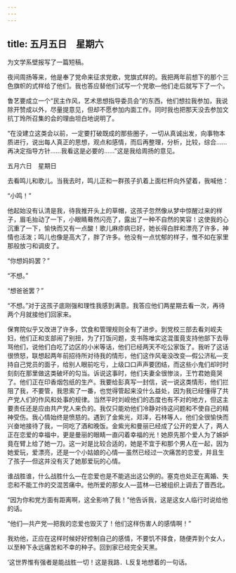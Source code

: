 ```yaml
---
---
---
```

title: 五月五日　星期六
---




为文学系壁报写了一篇短稿。

夜间周扬等来，他是奉了党命来征求党歌，党旗式样的。我把两年前想下的那个三色旗帜的式样给了他们。我也答应替他们试写一个党歌―他们走后就写下了一个。

鲁艺要成立一个“民主作风，艺术思想指导委员会”的东西，他们想拉我参加，我说除开赞成以外，尽量提意见，但却不愿参加内面工作。同时我也把那天没去参加文抗丁玲所召集的会的理由坦白地说明了。

“在没建立这类会以前，一定要打破既成的那些圈子，一切从真诚出发，向事物本质进行，说出每人真正的思想，观点和感情，而后再整理，分析，比较，综合……再决定指导方针……我看这是必要的……”这是我给周扬的意见。





五月六日　星期日


去看鸣儿和歌儿。当我去时，鸣儿正和一群孩子扒着上面栏杆向外望着，我喊他：

“小鸣！”

他起始没有认清是我，待我推开头上的草帽，这孩子忽然像从梦中惊醒过来的样子，眉毛抬动了一下，小眼睛蓦然闪亮了，露出了一种不自然的笑容！这使我的心沉重了一下，愉快而又有一点酸！歌儿麻疹病已好，她长得白胖和漂亮了许多，神情也活泼；鸣儿也像是高大了，胖了许多。他没有一点忧郁的样子，惟不如在家里那般放刁和调皮了。

“你想妈妈罢？”

“不想。”

“想爸爸罢？”

“不想。”对于这孩子底刚强和理性我感到满意。我答应他们两星期去看一次，再待两个月就接他们回家来。

保育院似乎又改进了许多，饮食和管理规则全有了进步。到党校三部去看刘岘夫妇，他们正和支部闹了别扭，为了打饭问题，支书陈唯实这混蛋竟支持他部下去辱骂他们，说他们白吃了边区的小米等话，他们已经两天不吃公家饭了。我听了这话很愤怒，联想起两年前招待所对待我的情形，他们这作风毫没改变―假公济私―支持自己党员的面子，给别人眼前吃亏，上级口口声声要团结，而这些小鬼们却时时刻刻在那里做这类破坏的勾当。诉说这事时，他们夫妻全很惨淡，王竹君她竟哭了。他们正在印香烟包纸的生产。我要给彭真写一封信，说一说这类情形，他们拦阻了我，不要管，我思索了一番，也觉得管起来没什么益处，因为我已经懂得了共产党人们的作风和处事的规律。当然平时刘岘他们的态度也有不对的地方，但这主要责任还是应由共产党人来负的。我仅只能劝他们冷静对待这问题和不使自己的精神受伤。我心情始终是愤慈的。遇到了金紫光，邓泽，石林等人，他们全很愉快而兴奋地接待了我，一同吃了酒和晚饭。金紫光和曼丽已经成了公开的爱人了，两人正在恋爱的幸福中，更是曼丽的眼睛一直闪着幸福的光！她原先那个爱人为了嫉妒竟在臂上给了她一刀。这一对是比较合适的，她是不宜于和那个男人在一起，因为她爱玩，爱漂亮，还是一个小姑娘的心情―·虽然已经过一次痛苦的恋爱，并且生了孩子―但这并没有灭了她那爱玩的心情。

谁战胜谁，什么战胜什么―在恋爱也是不能逃出这公例的。塞克也处正在离婚、失恋和不能工作的交混苦痛中。他所爱的那女人―蓝林―已被组织上调去了晋西北。

“因为你和党方面有距离啊，这全影响了我！”他告诉我，这是这女人临行时说给他的话。

“他们―共产党―把我的恋爱也毁灭了！他们这样伤害人的感情啊！”

我劝他，正应在这样时候好好控制自己的感情，不要饥不择食，随便弄到个女人，以至种下永远痛苦和不幸的种子。回到家已经完全天黑。

‘这世界惟有强者是能战胜一切！这是我路．L反复地想着的一句话。